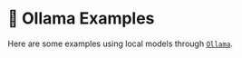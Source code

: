 
# 🦙 Ollama Examples

Here are some examples using local models through [`Ollama`](https://ollama.com).

<DocCardList />
